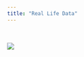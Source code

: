 ```yaml
---
title: "Real Life Data"
---
```


&nbsp;
&nbsp;
&nbsp;
&nbsp;
&nbsp;
&nbsp;
&nbsp;
&nbsp;
&nbsp;
&nbsp;
&nbsp;
&nbsp;

[![](C:\\Users\\owner\\Desktop\\Website\\GR.png)](https://reallifedata.github.io/Website/data.html)
